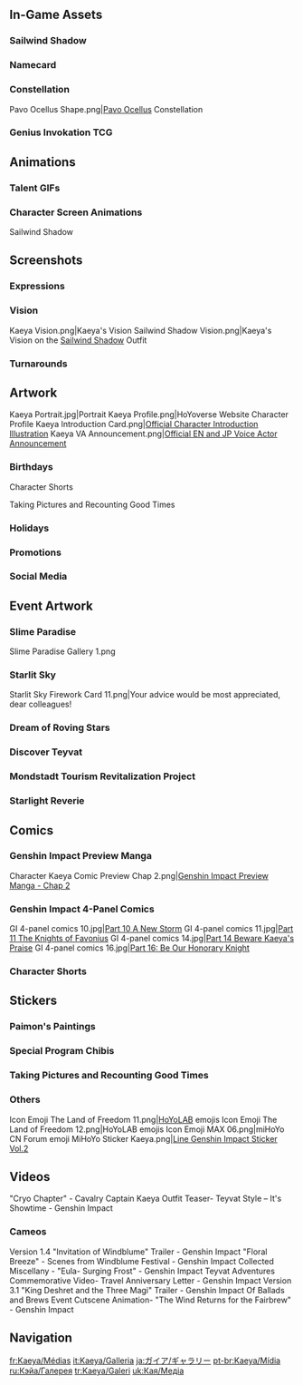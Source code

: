 {{CharacterTabs}}
{{TOC Limit}}
==In-Game Assets==
{{Assets}}

===Sailwind Shadow===
{{Assets/Outfit|Sailwind Shadow}}

===Namecard===
{{Assets/Namecard|Pavo Ocellus|Kaeya}}

===Constellation===
<gallery>Pavo Ocellus Shape.png|[[Pavo Ocellus]] Constellation</gallery>

===Genius Invokation TCG===
{{Main|Genius Invokation TCG}}
{{Genius Invokation TCG Cards by Featured Gallery}}

==Animations==
===Talent GIFs===
{{Talent Previews by Character|Kaeya}}

===Character Screen Animations===
{{Preview/CharacterAnimations}}

;Sailwind Shadow
{{Preview/CharacterAnimations|Sailwind Shadow}}

==Screenshots==
===Expressions===
{{Character Expression|Kaeya|Default|Disappointed|Smiley}}

===Vision===
<gallery>
Kaeya Vision.png|Kaeya's Vision
Sailwind Shadow Vision.png|Kaeya's Vision on the [[Sailwind Shadow]] Outfit
</gallery>

===Turnarounds===
{{Turnarounds}}

==Artwork==
<gallery>
Kaeya Portrait.jpg|Portrait
Kaeya Profile.png|HoYoverse Website Character Profile
Kaeya Introduction Card.png|[https://twitter.com/GenshinImpact/status/1141345099927998473 Official Character Introduction Illustration]
Kaeya VA Announcement.png|[https://twitter.com/GenshinImpact/status/1322720011723657217 Official EN and JP Voice Actor Announcement]
</gallery>

===Birthdays===
{{Files by Character Gallery|Kaeya Birthday Artwork|character = Kaeya|not1=Character Shorts|not2=Taking Pictures and Recounting Good Times Images}}

;Character Shorts
{{Files by Character Gallery|Kaeya Birthday Artwork|character = Kaeya|not1=Character Birthday Artwork|not2=Taking Pictures and Recounting Good Times Images}}

;Taking Pictures and Recounting Good Times
{{Main|Taking Pictures and Recounting Good Times/Kaeya}}
{{Files by Character Gallery|Kaeya Birthday Artwork|character = Kaeya|not1=Character Shorts|not2=Character Birthday Artwork}}

===Holidays===
{{Files by Character Gallery|Holiday Artwork}}

===Promotions===
{{Files by Character Gallery|Promotional Artwork}}

===Social Media===
{{Files by Character Gallery|Social Media Celebration}}
<!--
===Miscellaneous===
{{Files by Character Gallery|Miscellaneous Artwork}}
-->

==Event Artwork==
===Slime Paradise===
{{Main|Slime Paradise}}
<gallery>
Slime Paradise Gallery 1.png
</gallery>

===Starlit Sky===
{{Main|Starlit Sky}}
<gallery>
Starlit Sky Firework Card 11.png|Your advice would be most appreciated, dear colleagues!
</gallery>

===Dream of Roving Stars===
{{Main|Dream of Roving Stars}}
{{Files by Character Gallery|Dream of Roving Stars Images}}

===Discover Teyvat===
{{Main|Discover Teyvat}}
{{Files by Character Gallery|Discover Teyvat Images}}

===Mondstadt Tourism Revitalization Project===
{{Main|Mondstadt Tourism Revitalization Project}}
{{Files by Character Gallery|Mondstadt Tourism Revitalization Project Images}}

===Starlight Reverie===
{{Main|Starlight Reverie}}
{{Files by Character Gallery|Starlight Reverie Images}}

==Comics==
===Genshin Impact Preview Manga===
<gallery>
Character Kaeya Comic Preview Chap 2.png|[https://www.hoyolab.com/article/16645 Genshin Impact Preview Manga - Chap 2]
</gallery>

===Genshin Impact 4-Panel Comics===
<gallery>
GI 4-panel comics 10.jpg|[https://twitter.com/GenshinImpact/status/1363337654272618498 Part 10 A New Storm]
GI 4-panel comics 11.jpg|[https://twitter.com/GenshinImpact/status/1365980066987929608 Part 11 The Knights of Favonius]
GI 4-panel comics 14.jpg|[https://twitter.com/GenshinImpact/status/1373514711589879808 Part 14 Beware Kaeya's Praise]
GI 4-panel comics 16.jpg|[https://twitter.com/GenshinImpact/status/1379388413468581888 Part 16: Be Our Honorary Knight]
</gallery>

===Character Shorts===
{{Files by Character Gallery|Character Shorts|character = Kaeya|not1=Kaeya Birthday Artwork}}

==Stickers==
===Paimon's Paintings===
{{Paimon's Paintings Images|Kaeya|nochar=1|nopplink=1}}

===Special Program Chibis===
{{Files by Character Gallery|Special Program Chibis}}

===Taking Pictures and Recounting Good Times===
{{Files by Character Gallery|Taking Pictures and Recounting Good Times Sprites}}

===Others===
<gallery>
Icon Emoji The Land of Freedom 11.png|[[HoYoLAB]] emojis
Icon Emoji The Land of Freedom 12.png|HoYoLAB emojis
Icon Emoji MAX 06.png|miHoYo CN Forum emoji
MiHoYo Sticker Kaeya.png|[https://store.line.me/stickershop/product/14369332/en Line Genshin Impact Sticker Vol.2]
</gallery>

==Videos==
<gallery>
"Cryo Chapter" - Cavalry Captain Kaeya
Outfit Teaser- Teyvat Style – It's Showtime - Genshin Impact
</gallery>

===Cameos===
<gallery>
Version 1.4 "Invitation of Windblume" Trailer - Genshin Impact
"Floral Breeze" - Scenes from Windblume Festival - Genshin Impact
Collected Miscellany - "Eula- Surging Frost" - Genshin Impact
Teyvat Adventures Commemorative Video- Travel Anniversary Letter - Genshin Impact
Version 3.1 "King Deshret and the Three Magi" Trailer - Genshin Impact
Of Ballads and Brews Event Cutscene Animation- "The Wind Returns for the Fairbrew" - Genshin Impact
</gallery>
<!--
==References==
{{Reflist}}
-->

==Navigation==
{{Character Navbox|Gallery}}

[[fr:Kaeya/Médias]]
[[it:Kaeya/Galleria]]
[[ja:ガイア/ギャラリー]]
[[pt-br:Kaeya/Mídia]]
[[ru:Кэйа/Галерея]]
[[tr:Kaeya/Galeri]]
[[uk:Кая/Медіа]]